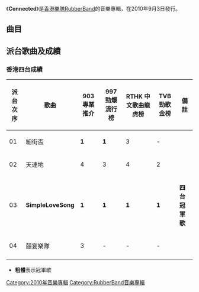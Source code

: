 {{noteTA
|G1=Music
|G2=Show
}}
{{Infobox album
| name       = {{lang|en|Connected}}
| type       = studio
| artist     = [[RubberBand|RubberBand]]
| cover      = 
| alt        = 
| caption    = 
| released   = {{Start date|2010|09|03}}
| recorded   = 2010年
| studio     =
| genre      = [[粵語流行音樂|粵語流行音樂]]
| length     = {{Duration|m=37|s=43}}
| label      = [[金牌唱片|金牌唱片]]
| producer   = 
| prev_title = [[RubberBand_Concert_#1|RubberBand Concert #1]]
| prev_year  = 2010
| next_title = [[Dedicated_To...|Dedicated To...]]
| next_year  = 2011
}}

《'''Connected'''》是[[香港|香港]][[樂隊|樂隊]][[RubberBand|RubberBand]]的音樂專輯，在2010年9月3日發行。

==曲目==
{{Tracklist
| total_length = 55:31
| all_arranger = [[RubberBand|RubberBand]]
| all_producer = [[雷頌德|雷頌德]]、RubberBand

| title1 = 天連地
| music1 = 阿正、泥鯭、6號
| lyrics1 = 6號、[[Tim_Lui|Tim Lui]]
| length1 = 5:48

| title2 = 金獅同學會
| music2 = 阿正、6號
| lyrics2 = 6號
| length2 = 4:09

| title3 = 細街盃
| music3 = 泥鯭
| lyrics3 = 6號
| length3 = 4:00

| title4 = 3字頭
| music4 = 阿正、6號、偉、泥鯭
| lyrics4 = 阿正、6號、偉、泥鯭
| length4 = 5:06

| title5 = 阿藍的故事
| music5 = 阿正
| lyrics5 = [[Tim_Lui|Tim Lui]]、6號
| length5 = 5:01

| title6 = 一轉身卻天亮了
| music6 = 阿正
| lyrics6 = [[Tim_Lui|Tim Lui]]
| length6 = 4:26

| title7 = 田鼠論壇
| music7 = 阿正、6號
| lyrics7 = 鯭
| length7 = 3:58

| title8 = SimpleLoveSong
| music8 = 阿正
| lyrics8 = [[Tim_Lui|Tim Lui]]
| length8 = 5:04

| title9 = hello
| music9 = 阿正、偉
| lyrics9 = [[Tim_Lui|Tim Lui]]
| length9 = 3:42

| title10 = 囍宴樂隊
| music10 = 藝琛
| lyrics10 = [[Tim_Lui|Tim Lui]]
| length10 = 5:48

| title11 = 海．地
| music11 = 阿正、6號、泥鯭
| lyrics11 = 6號
| length11 = 5:34

| title12 = 雙城記
| music12 = 藝琛
| lyrics12 = 6號
| length12 = 4:55
}}
{{Tracklist
| headline = DVD
| extra_column = 導演

| title1 = 細街盃
| note1 =音樂錄像帶
| extra1 = 泥鯭

|title2 = SimpleLoveSong
| note2 =音樂錄像帶
| extra2 = 阿正

| title3 = La grande aventure de Rubberband: la recherche du Lennoon
| extra3 = 莊少榮

| title4 = 天連地
| note4 =音樂錄像帶
| extra4 = 阿正、泥鯭、6號
}}

==派台歌曲及成績==
===香港四台成績===
{| class="wikitable"
|-
!派台次序||歌曲||903 專業推介||997 勁爆流行榜||RTHK 中文歌曲龍虎榜||TVB 勁歌金榜||備註
|-
| 01 || 細街盃 || '''1''' || '''1''' || 3 || - || 
|-
| 02 || 天連地 || 4 || 3 || 4 || 2 ||
|-
| 03 || '''SimpleLoveSong''' || '''1''' || '''1''' || '''1''' || '''1'''|| '''四台冠軍歌''' 
|-
| 04 || 囍宴樂隊 || 3 || - || - || - || 
|-
|}

* '''粗體'''表示冠軍歌
{{RubberBand}}
{{新城勁爆頒獎禮年度專輯大獎}}
{{華語音樂傳媒大獎年度粵語專輯}}
[[Category:2010年音樂專輯|Category:2010年音樂專輯]]
[[Category:RubberBand音樂專輯|Category:RubberBand音樂專輯]]